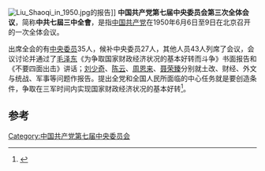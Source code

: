[[File:Liu_Shaoqi_in_1950.jpg|thumb]]的报告]]
'''中国共产党第七届中央委员会第三次全体会议'''，简称'''中共七屆三中全會'''，是指[[中国共产党|中国共产党]]在1950年6月6日至9日在北京召开的一次全体会议。

出席全会的有[[中央委员|中央委员]]35人，候补中央委员27人，其他人员43人列席了会议，会议讨论并通过了[[毛泽东|毛泽东]]《为争取国家财政经济状况的基本好转而斗争》书面报告和《不要四面出击》讲话；[[刘少奇|刘少奇]]、[[陈云|陈云]]、[[周恩来|周恩来]]、[[聂荣臻|聂荣臻]]分别就土改、财经、外文与统战、军事等问题作报告。提出全党和全国人民所面临的中心任务就是要创造条件，争取在三军时间内实现国家财政经济状况的基本好转<ref>{{cite news|title=中共七届三中全会制定的方针和合理调整工商业|url=http://cpc.people.com.cn/GB/64107/65708/65722/4444983.html|accessdate=2015-02-10|newspaper=人民网|archive-date=2020-11-04|archive-url=https://web.archive.org/web/20201104175521/http://cpc.people.com.cn/GB/64107/65708/65722/4444983.html|dead-url=no}}</ref>。

==参考==
{{reflist}}
{{中国共产党的重要会议}}

[[Category:中国共产党第七届中央委员会|Category:中国共产党第七届中央委员会]]
